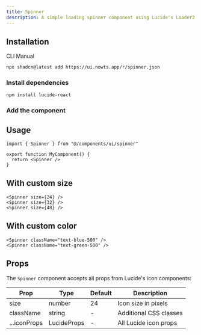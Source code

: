 ```yaml
---
title: Spinner
description: A simple loading spinner component using Lucide's Loader2 icon with spin animation.
---
```


<ComponentPreview name="spinner-demo" description="A spinning loader icon" />

## Installation

<Tabs defaultValue="cli">

<TabsList>
  <TabsTrigger value="cli">CLI</TabsTrigger>
  <TabsTrigger value="manual">Manual</TabsTrigger>
</TabsList>

<TabsContent value="cli">

```bash
npx shadcn@latest add https://ui.nowts.app/r/spinner.json
```

</TabsContent>

<TabsContent value="manual">

<Steps>

### Install dependencies

```bash
npm install lucide-react
```

### Add the component

<ComponentSource name="spinner" title="components/ui/spinner.tsx" />

</Steps>

</TabsContent>

</Tabs>

## Usage

```tsx
import { Spinner } from "@/components/ui/spinner"

export function MyComponent() {
  return <Spinner />
}
```

## With custom size

```tsx
<Spinner size={24} />
<Spinner size={32} />
<Spinner size={48} />
```

## With custom color

```tsx
<Spinner className="text-blue-500" />
<Spinner className="text-green-500" />
```

## Props

The `Spinner` component accepts all props from Lucide's icon components:

| Prop         | Type        | Default | Description            |
| ------------ | ----------- | ------- | ---------------------- |
| size         | number      | 24      | Icon size in pixels    |
| className    | string      | -       | Additional CSS classes |
| ...iconProps | LucideProps | -       | All Lucide icon props  |
